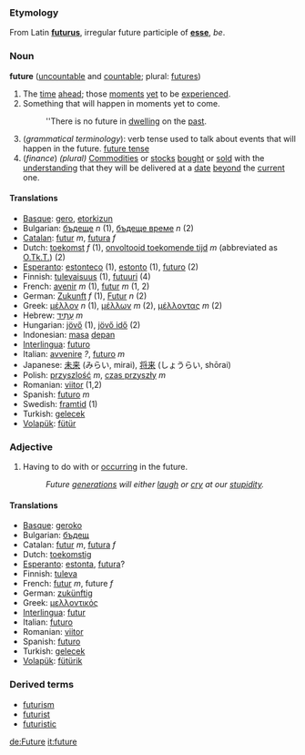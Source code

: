 ===Etymology===
From Latin '''[[futurus]]''', irregular future participle of '''[[esse]]''', ''be''.

===Noun===
'''future''' ([[uncountable]] and [[countable]]; plural: [[futures]])

#The [[time]] [[ahead]]; those [[moment]]s [[yet]] to be [[experience]]d.
#Something that will happen in moments yet to come.
#:''There is no future in [[dwelling]] on the [[past]].
#(''grammatical terminology''): verb tense used to talk about events that will happen in the future. [[future tense]]
#(''finance'') ''(plural)'' [[commodities|Commodities]] or [[stocks]] [[bought]] or [[sold]] with the [[understanding]] that they will be delivered at a [[date]] [[beyond]] the [[current]] one.

====Translations====
*[[Basque]]: [[gero]], [[etorkizun]]
*Bulgarian: [[бъдеще]] ''n'' (1), [[бъдеще време]] ''n'' (2)
*[[Catalan]]: [[futur]] ''m'', [[futura]] ''f''
*Dutch: [[toekomst]] ''f'' (1), [[onvoltooid toekomende tijd]] ''m'' (abbreviated as [[O.Tk.T.]]) (2)
*[[Esperanto]]: [[estonteco]] (1), [[estonto]] (1), [[futuro]] (2)
*Finnish: [[tulevaisuus]] (1), [[futuuri]] (4)
*French: [[avenir]] ''m'' (1), [[futur]] ''m'' (1, 2)
*German: [[Zukunft]] ''f'' (1), [[Futur]] ''n'' (2)
*Greek: [[μέλλον]] ''n'' (1), [[μέλλων]] ''m'' (2), [[μέλλοντας]] ''m'' (2)
*Hebrew: [[עתיד|עָתִיד]] ''m''
*Hungarian: [[jövő]] (1), [[jövő idő]] (2)
*Indonesian: [[masa]] [[depan]]
*[[Interlingua]]: [[futuro]]
*Italian: [[avvenire]] ''?'', [[futuro]] ''m''
*Japanese: [[未来]] (みらい, mirai), [[将来]] (しょうらい, shōrai)
*Polish: [[przyszlość]] ''m'', [[czas przyszły]] ''m''
*Romanian: [[viitor]] (1,2)
*Spanish: [[futuro]] ''m''
*Swedish: [[framtid]] (1)
*Turkish: [[gelecek]]
*[[Volapük]]: [[fütür]]

===Adjective===

# Having to do with or [[occur]]ring in the future.
#:''Future [[generation]]s will either [[laugh]] or [[cry]] at our [[stupidity]].''


====Translations====
*[[Basque]]: [[geroko]]
*Bulgarian: [[бъдещ]]
*Catalan: [[futur]] ''m'', [[futura]] ''f''
*Dutch: [[toekomstig]]
*[[Esperanto]]: [[estonta]], [[futura]]?
*Finnish: [[tuleva]]
*French: [[futur]] ''m'', future ''f''
*German: [[zukünftig]]
*Greek: [[μελλοντικός]]
*[[Interlingua]]: [[futur]]
*Italian: [[futuro]]
*Romanian: [[viitor]]
*Spanish: [[futuro]]
*Turkish: [[gelecek]]
*[[Volapük]]: [[fütürik]]

===Derived terms===
*[[futurism]]
*[[futurist]]
*[[futuristic]]

[[de:Future]]
[[it:future]]